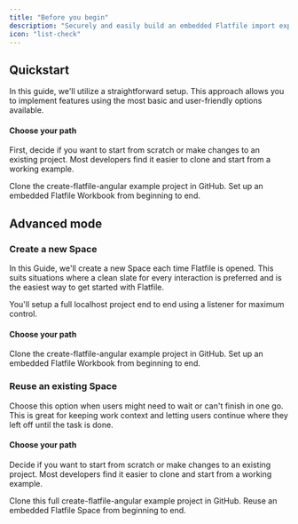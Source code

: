 ```yaml
---
title: "Before you begin"
description: "Securely and easily build an embedded Flatfile import experience into your Angular application."
icon: "list-check"
---
```


## Quickstart

In this guide, we'll utilize a straightforward setup. This approach allows you to implement features using the most basic and user-friendly options available.

#### Choose your path

First, decide if you want to start from scratch or make changes to an existing project. Most developers find it easier to clone and start from a working example.

<CardGroup cols={2}>
  <Card
    title="Start from a working example"
    href="https://github.com/FlatFilers/create-flatfile-angular/blob/main/src/app/simplified.component.ts"
    icon="star"
  >
    Clone the create-flatfile-angular example project in GitHub.
  </Card>
  <Card
    title="Start from scratch"
    href="../angular/new_space_quickstart"
    icon="pencil"
  >
    Set up an embedded Flatfile Workbook from beginning to end.
  </Card>
</CardGroup>

## Advanced mode

### Create a new Space

In this Guide, we'll create a new Space each time Flatfile is opened. This suits situations where a clean slate for every interaction is preferred and is the easiest way to get started with Flatfile.

You'll setup a full localhost project end to end using a listener for maximum control.

#### Choose your path

<CardGroup cols={2}>
  <Card
    title="Start from a working example"
    href="https://github.com/FlatFilers/create-flatfile-angular"
    icon="star"
  >
    Clone the create-flatfile-angular example project in GitHub.
  </Card>
  <Card title="Start from scratch" href="../angular/new_space" icon="pencil">
    Set up an embedded Flatfile Workbook from beginning to end.
  </Card>
</CardGroup>

### Reuse an existing Space

Choose this option when users might need to wait or can't finish in one go. This is
great for keeping work context and letting users continue where they left
off until the task is done.

#### Choose your path

Decide if you want to start from scratch or make changes to an existing project. Most developers find it easier to clone and start from a working example.

<CardGroup cols={2}>
  <Card
    title="Start from a working example"
    icon="star"
    href="https://github.com/FlatFilers/create-flatfile-angular/blob/main/src/app/reuse.component.ts"
  >
    Clone this full create-flatfile-angular example project in GitHub.
  </Card>
  <Card title="Start from scratch" href="../vue/reuse_space" icon="pencil">
    Reuse an embedded Flatfile Space from beginning to end.
  </Card>
</CardGroup>
